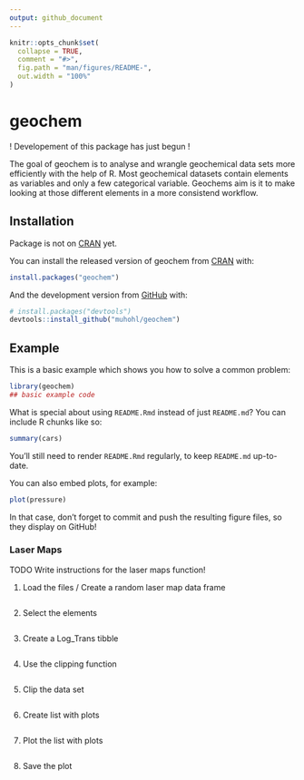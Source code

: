 ```yaml
---
output: github_document
---
```


<!-- README.md is generated from README.Rmd. Please edit that file -->

```r
knitr::opts_chunk$set(
  collapse = TRUE,
  comment = "#>",
  fig.path = "man/figures/README-",
  out.width = "100%"
)
```

# geochem

<!-- badges: start -->
<!-- badges: end -->

! Developement of this package has just begun !


The goal of geochem is to analyse and wrangle geochemical data sets more efficiently with the help of R. Most geochemical datasets contain elements as variables and only a few categorical variable. Geochems aim is it to make looking at those different elements in a more consistend workflow. 

## Installation

Package is not on [CRAN](https://CRAN.R-project.org) yet.

You can install the released version of geochem from [CRAN](https://CRAN.R-project.org) with:

``` r
install.packages("geochem")
```

And the development version from [GitHub](https://github.com/) with:

``` r
# install.packages("devtools")
devtools::install_github("muhohl/geochem")
```
## Example

This is a basic example which shows you how to solve a common problem:

```r
library(geochem)
## basic example code
```

What is special about using `README.Rmd` instead of just `README.md`? You can include R chunks like so:

```r
summary(cars)
```

You'll still need to render `README.Rmd` regularly, to keep `README.md` up-to-date.

You can also embed plots, for example:

```r
plot(pressure)
```

In that case, don't forget to commit and push the resulting figure files, so they display on GitHub!

### Laser Maps

TODO Write instructions for the laser maps function!

1. Load the files / Create a random laser map data frame

```r

```

2. Select the elements
```r

```

3. Create a Log_Trans tibble
```r

```

4. Use the clipping function 
```r

```

5. Clip the data set
```r

```

6. Create list with plots
```r

```

7. Plot the list with plots
```r

```

8. Save the plot 
```r

```

